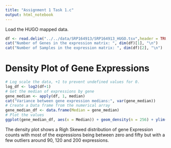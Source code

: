 ```yaml
---
title: "Assignment 1 Task 1.c"
output: html_notebook
---
```


Load the HUGO mapped data.
```r
df <- read.delim("../../data/SRP164913/SRP164913_HUGO.tsv",header = TRUE, row.names = 1, stringsAsFactors = FALSE)
cat("Number of Genes in the expression matrix: ", dim(df)[1], "\n")
cat("Number of Samples in the expression matrix: ", dim(df)[2], "\n")
```

# Density Plot of Gene Expressions

```R
# Log scale the data, +1 to prevent undefined values for 0.
log_df <- log2(df+1)
# Get the median of expressions by gene
gene_median <- apply(df, 1, median)
cat("Variance between gene expression medians:", var(gene_median))
# Create a Data frame from the numerical array
gene_median_df <- data.frame(Median = gene_median)
# Plot the values
ggplot(gene_median_df, aes(x = Median)) + geom_density(n = 256) + ylim(0,4) + xlab("Gene Expression Count")
```
The density plot shows a Righ Skewed distribution of gene Expression counts with most of the expressions being between zero and fifty but with a few outliers around 90, 120 and 200 expressions.